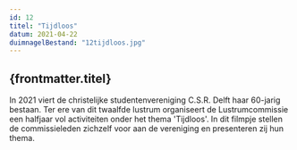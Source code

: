 ```yaml
---
id: 12
titel: "Tijdloos"
datum: 2021-04-22
duimnagelBestand: "12tijdloos.jpg"
---
```



## {frontmatter.titel}

In 2021 viert de christelijke studentenvereniging C.S.R. Delft haar 60-jarig bestaan. Ter ere van dit twaalfde lustrum organiseert de Lustrumcommissie een halfjaar vol activiteiten onder het thema 'Tijdloos'. In dit filmpje stellen de commissieleden zichzelf voor aan de vereniging en presenteren zij hun thema.

<Youtube titel="Hoi" youtubeId="9rXmPGNczdE" />
